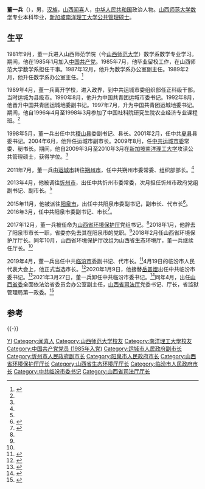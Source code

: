 '''董一兵'''（{{bd|1963年|1月||catIdx=Dong董}}），男，[[汉族|汉族]]，[[山西省|山西]][[闻喜县|闻喜]]人，[[中华人民共和国|中华人民共和国]]政治人物。[[山西师范大学|山西师范大学]][[数学|数学]]专业本科毕业，[[新加坡|新加坡]][[南洋理工大学|南洋理工大学]][[公共管理硕士|公共管理硕士]]。

== 生平 ==
1981年9月，董一兵进入山西师范学院（今[[山西师范大学|山西师范大学]]）数学系数学专业学习。期间，他在1985年1月加入[[中国共产党|中国共产党]]。1985年7月，他毕业留校工作，在山西师范大学数学系担任干事。1987年12月，他升为数学系办公室副主任。1989年2月，他升任数学系办公室主任。<ref name="Lei-Dong">{{Cite news |url=http://district.ce.cn/newarea/sddy/201801/08/t20180108_27615717_1.shtml |title=雷健坤任阳泉市代市长 董一兵辞去市长职务 |date=2018-01-08 |work=中国经济网 |accessdate=2021-02-24}}</ref>

1989年4月，董一兵离开学校，进入政界，到中共运城市委组织部任正科级干部。当时运城为县级市。1990年8月，他升为中国共青团运城市委书记。1992年8月，他晋升中国共青团运城地委副书记。1997年7月，升为中国共青团运城地委书记。期间，他自1996年4月至1998年3月参加了中国社科院研究生院农业经济专业课程班。<ref name="Lei-Dong" />

1998年5月，董一兵出任中共[[稷山县|稷山县]]委副书记、县长。2001年2月，任中共[[夏县|夏县]]县委书记。2004年6月，他升任运城市副市长。2009年8月，任[[中共运城市委|中共运城市委]]常委、秘书长。期间，他自2009年3月至2010年3月在[[新加坡|新加坡]][[南洋理工大学|南洋理工大学]]攻读公共管理硕士，获得学位。<ref name="Lei-Dong" />

2011年7月，董一兵由[[运城市|运城市]]转往[[朔州市|朔州市]]，任中共朔州市委常委、组织部部长。<ref name="Lei-Dong" />

2013年4月，他被调往[[忻州市|忻州市]]，出任中共忻州市委常委，次月担任忻州市政府党组副书记、副市长。<ref name="Lei-Dong" />

2015年11月，他被派往[[阳泉市|阳泉市]]，出任中共阳泉市委副书记，副市长、代市长<ref>{{cite news|title=董一兵任阳泉市代市长 陈永奇已升任市委书记|url=http://district.ce.cn/newarea/sddy/201511/27/t20151127_7179590.shtml|accessdate=2016-04-23|agency=中国经济网}}</ref>。2016年3月，任中共阳泉市委副书记、市长<ref>{{cite news|title=董一兵当选阳泉市长|url=http://district.ce.cn/newarea/sddy/201603/14/t20160314_9483878.shtml|accessdate=2016-04-23|agency=中国经济网}}</ref>。

2017年12月，董一兵被任命为[[山西省环境保护厅|山西省环境保护厅]]党组书记。<ref name="Dong-Liu" />2018年1月，他辞去了阳泉市市长一职，省委亦免去其在阳泉市的党职。<ref name="Lei-Dong" />2018年2月任山西省环境保护厅厅长。同年10月，山西省环境保护厅改组为山西省生态环境厅，董一兵继续任厅长。<ref name="Dong-Liu" />

2019年4月，董一兵出任中共[[临汾市|临汾市]]委副书记、代市长。<ref name="Dong-Liu">{{Cite web|title=董一兵任临汾市代市长 刘予强辞去市长职务(简历)|url=http://district.ce.cn/newarea/sddy/201904/03/t20190403_31792659.shtml|work=中国经济网|accessdate=2019-04-05}}</ref>4月19日的临汾市人民代表大会上，他正式当选市长。<ref>{{Cite news |url=http://www.xinhuanet.com/renshi/2019-04/21/c_1124394152.htm |title=董一兵正式就任临汾市长，曾任山西省环保厅厅长等职 |date=2019-04-21 |work=澎湃新闻 |via=新华网 |accessdate=2021-04-05}}</ref>2020年1月9日，他接替[[岳普煜|岳普煜]]出任中共临汾市委书记。<ref>{{Cite news |url=http://www.xinhuanet.com/renshi/2020-01/09/c_1125442113.htm |title=董一兵任临汾市委书记 李云峰提名为临汾市长候选人 |date=2020-01-09 |work=山西晚报 |via=新华网 |accessdate=2021-04-05}}</ref>2021年3月27日，董一兵卸任中共临汾市委书记。<ref>{{Cite news |url=https://www.thepaper.cn/newsDetail_forward_11918329 |title=闫晨曦任山西临汾市委书记，董一兵另有任用 |date=2021-03-27 |work=临汾日报 |via=澎湃新闻 |accessdate=2021-04-05}}</ref>同年4月，出任[[中国共产党山西省委员会|山西省委]]全面依法治省委员会办公室副主任，[[山西省司法厅|山西省司法厅]]党委书记、厅长，省监狱管理局第一政委。<ref>{{cite web |author1=[[齐鲁晚报|齐鲁晚报]] |title=“硬核书记”董一兵履新，曾一口气拿下城建三块“硬骨头” |url=https://baijiahao.baidu.com/s?id=1697639898186366644&wfr=spider&for=pc |website=齐鲁壹点 |accessdate=2021-04-21}}</ref>

== 参考 ==
{{reflist}}
{{-}}
{{start box}}
{{s-ppo|cpc}}
{{s-before|[[岳普煜|岳普煜]]}}
{{s-title|[[中国共产党临汾市委员会|中国共产党临汾市委员会]]书记|2020年1月－2021年3月}}
{{s-after|[[闫晨曦|闫晨曦]]}}
{{s-gov|prc}}
{{s-before|[[刘予强|刘予强]]}}
{{s-title|[[临汾市人民政府|临汾市人民政府]]市长|2019年4月－2020年1月}}
{{s-after|[[李云峰_(1969年)|李云峰]]}}
{{s-new}}
{{s-title|[[山西省生态环境厅|山西省生态环境厅]]厅长|2018年10月－2019年4月}}
{{s-after|[[潘贤掌|潘贤掌]]}}
{{s-before|[[郭长青|郭长青]]}}
{{s-title|山西省环境保护厅厅长|2018年2月－2018年10月}}
{{s-none|机构撤销}}
{{s-before|[[陈永奇|陈永奇]]}}
{{s-title|[[阳泉市人民政府|阳泉市人民政府]]市长|2015年11月－2017年12月}}
{{s-after|[[雷健坤|雷健坤]]}}
{{end box}}

{{Authority control}}
{{DEFAULTSORT:Dong董}}
[[Category:董姓|YI]]
[[Category:闻喜人|Category:闻喜人]]
[[Category:山西师范大学校友|Category:山西师范大学校友]]
[[Category:南洋理工大學校友|Category:南洋理工大學校友]]
[[Category:中国共产党党员_(1985年入党)|Category:中国共产党党员 (1985年入党)]]
[[Category:运城市人民政府副市长|Category:运城市人民政府副市长]]
[[Category:忻州市人民政府副市长|Category:忻州市人民政府副市长]]
[[Category:阳泉市人民政府市长|Category:阳泉市人民政府市长]]
[[Category:山西省环境保护厅厅长|Category:山西省环境保护厅厅长]]
[[Category:山西省生态环境厅厅长|Category:山西省生态环境厅厅长]]
[[Category:临汾市人民政府市长|Category:临汾市人民政府市长]]
[[Category:中共临汾市委书记|Category:中共临汾市委书记]]
[[Category:山西省司法厅厅长|Category:山西省司法厅厅长]]